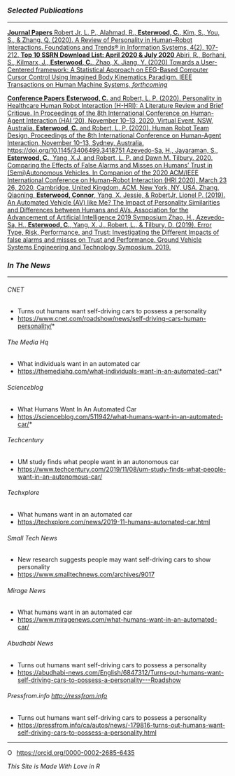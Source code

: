 <link rel="stylesheet" href="styles.css" type="text/css">

<link rel="stylesheet" href="https://cdnjs.cloudflare.com/ajax/libs/font-awesome/4.7.0/css/font-awesome.min.css">
---

### *Selected Publications*

---

<div class="list-group">
  <a href="#" class="list-group-item active">
    **Journal Papers**
  </a>
  <a href="https://deepblue.lib.umich.edu/handle/2027.42/153526" 
  class="list-group-item">
Robert Jr, L. P., Alahmad, R., **Esterwood, C.**, Kim, S., You, S., & Zhang, Q. (2020). A Review of Personality in Human–Robot Interactions. Foundations and Trends® in Information Systems, 4(2), 107-212. **Top 10 SSRN Download List: April 2020 & July 2020**
  </a>
  <a href="https://ieeexplore.ieee.org/abstract/document/9093862" class="list-group-item">
Abiri, R., Borhani, S., Kilmarx, J., **Esterwood, C.**, Zhao, X. Jiang, Y.
(2020) Towards a User-Centered framework: A Statistical Approach on EEG-Based Computer Cursor Control Using Imagined Body Kinematics Paradigm. IEEE Transactions on Human Machine Systems, *forthcoming*
</a>
  
<a href="#" class="list-group-item active">
    **Conference Papers**
</a>
  <a href="https://deepblue.lib.umich.edu/handle/2027.42/156252" class="list-group-item">
**Esterwood, C.** and Robert, L. P. (2020). Personality in Healthcare Human Robot Interaction (H-HRI): A Literature Review and Brief Critique. In Proceedings of the 8th International Conference on Human-Agent Interaction (HAI ’20), November 10–13, 2020, Virtual Event, NSW, Australia.
</a>
  <a href="https://deepblue.lib.umich.edu/handle/2027.42/156399" class="list-group-item">
**Esterwood, C.** and Robert, L. P. (2020). Human Robot Team Design, Proceedings of the 8th International Conference on Human-Agent Interaction, November 10-13, Sydney, Australia. https://doi.org/10.1145/3406499.3418751
</a>
  <a href="https://deepblue.lib.umich.edu/handle/2027.42/153524" class="list-group-item">
Azevedo-Sa, H., Jayaraman, S., **Esterwood, C.**, Yang, X.J. and Robert, L. P. and Dawn M. Tilbury. 2020. Comparing the Effects of False Alarms and Misses on Humans’ Trust in (Semi)Autonomous Vehicles. In Companion of the 2020 ACM/IEEE International Conference on Human-Robot Interaction (HRI 2020), March 23 26, 2020, Cambridge, United Kingdom. ACM, New York, NY, USA.
  </a>
  <a href="https://www.researchgate.net/publication/335518077_An_Automated_Vehicle_AV_like_Me_The_Impact_of_Personality_Similarities_and_Differences_between_Humans_and_AVs" class="list-group-item">
Zhang, Qiaoning, **Esterwood, Connor**, Yang, X. Jessie, & RobertJr, Lionel P. (2019). An Automated Vehicle (AV) like Me? The Impact of Personality Similarities and Differences between Humans and AVs. Association for the Advancement of Artificial Intelligence 2019 Symposium
</a>
  <a href="https://deepblue.lib.umich.edu/bitstream/handle/2027.42/149648/GVSETS%202019_FinalPaper.pdf?sequence=1&isAllowed=y" class="list-group-item">
Zhao, H., Azevedo-Sa, H., **Esterwood, C.**, Yang, X. J., Robert, L., & Tilbury, D. (2019). Error Type, Risk, Performance, and Trust: Investigating the Different Impacts of false alarms and misses on Trust and Performance. Ground Vehicle Systems Engineering and Technology Symposium. 2019.
</a>
</div>


### *In The News*

---

###### *CNET*

- Turns out humans want self-driving cars to possess a personality
- <https://www.cnet.com/roadshow/news/self-driving-cars-human-personality/>*


###### *The Media Hq*

- What individuals want in an automated car
- <https://themediahq.com/what-individuals-want-in-an-automated-car/>*


###### *Scienceblog*

- What Humans Want In An Automated Car
- <https://scienceblog.com/511942/what-humans-want-in-an-automated-car/>*


###### *Techcentury*

- UM study finds what people want in an autonomous car
- <https://www.techcentury.com/2019/11/08/um-study-finds-what-people-want-in-an-autonomous-car/>


###### *Techxplore*

- What humans want in an automated car
- <https://techxplore.com/news/2019-11-humans-automated-car.html>


###### *Small Tech News*

- New research suggests people may want self-driving cars to show personality
- <https://www.smalltechnews.com/archives/9017>



###### *Mirage News*

- What humans want in an automated car
- <https://www.miragenews.com/what-humans-want-in-an-automated-car/>


###### *Abudhabi News*

- Turns out humans want self-driving cars to possess a personality
- <https://abudhabi-news.com/English/6847312/Turns-out-humans-want-self-driving-cars-to-possess-a-personality---Roadshow>


###### *Pressfrom.info <http://ressfrom.info>*

- Turns out humans want self-driving cars to possess a personality
- <https://pressfrom.info/ca/autos/news/-179816-turns-out-humans-want-self-driving-cars-to-possess-a-personality.html>


---

<div itemscope itemtype="https://schema.org/Person"><a itemprop="sameAs" content="https://orcid.org/0000-0002-2685-6435" href="https://orcid.org/0000-0002-2685-6435" target="orcid.widget" rel="me noopener noreferrer" style="vertical-align:top;"><img src="https://orcid.org/sites/default/files/images/orcid_16x16.png" style="width:1em;margin-right:.5em;" alt="ORCID iD icon">https://orcid.org/0000-0002-2685-6435</a></div>

*This Site is Made With Love in R*
